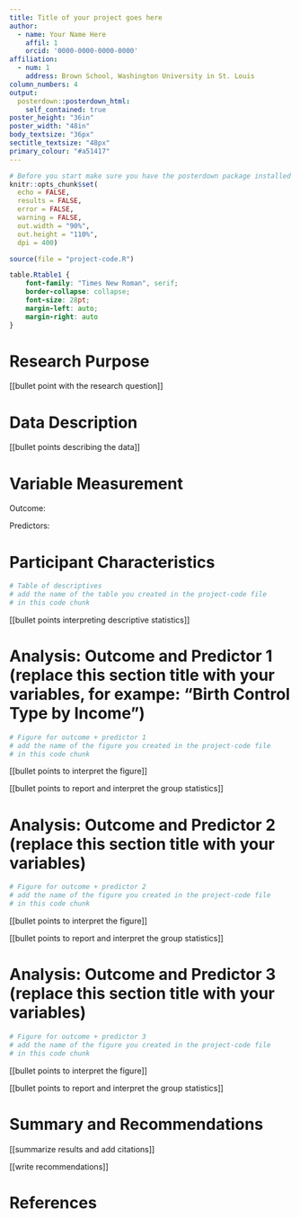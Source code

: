 ```yaml
---
title: Title of your project goes here
author:
  - name: Your Name Here
    affil: 1
    orcid: '0000-0000-0000-0000'
affiliation:
  - num: 1
    address: Brown School, Washington University in St. Louis
column_numbers: 4
output: 
  posterdown::posterdown_html:
    self_contained: true
poster_height: "36in"
poster_width: "48in"
body_textsize: "36px"
sectitle_textsize: "48px"
primary_colour: "#a51417"
---
```


```r
# Before you start make sure you have the posterdown package installed
knitr::opts_chunk$set(
  echo = FALSE,
  results = FALSE,
  error = FALSE,
  warning = FALSE,
  out.width = "90%",
  out.height = "110%",
  dpi = 400)

source(file = "project-code.R")
```

```css
table.Rtable1 {
    font-family: "Times New Roman", serif;
    border-collapse: collapse;
    font-size: 28pt;
    margin-left: auto;
    margin-right: auto
}
```

# Research Purpose

[[bullet point with the research question]]

# Data Description

[[bullet points describing the data]]

# Variable Measurement

Outcome:

Predictors:


# Participant Characteristics

```r
# Table of descriptives
# add the name of the table you created in the project-code file
# in this code chunk

```

[[bullet points interpreting descriptive statistics]]

# Analysis: Outcome and Predictor 1 (replace this section title with your variables, for exampe: "Birth Control Type by Income")

```r
# Figure for outcome + predictor 1
# add the name of the figure you created in the project-code file
# in this code chunk

```

[[bullet points to interpret the figure]]


[[bullet points to report and interpret the group statistics]]


# Analysis: Outcome and Predictor 2 (replace this section title with your variables)

```r
# Figure for outcome + predictor 2
# add the name of the figure you created in the project-code file
# in this code chunk

```

[[bullet points to interpret the figure]]


[[bullet points to report and interpret the group statistics]]

# Analysis: Outcome and Predictor 3 (replace this section title with your variables)

```r
# Figure for outcome + predictor 3
# add the name of the figure you created in the project-code file
# in this code chunk

```

[[bullet points to interpret the figure]]


[[bullet points to report and interpret the group statistics]]


# Summary and Recommendations

[[summarize results and add citations]]

[[write recommendations]]

# References

::: {#refs}
:::
